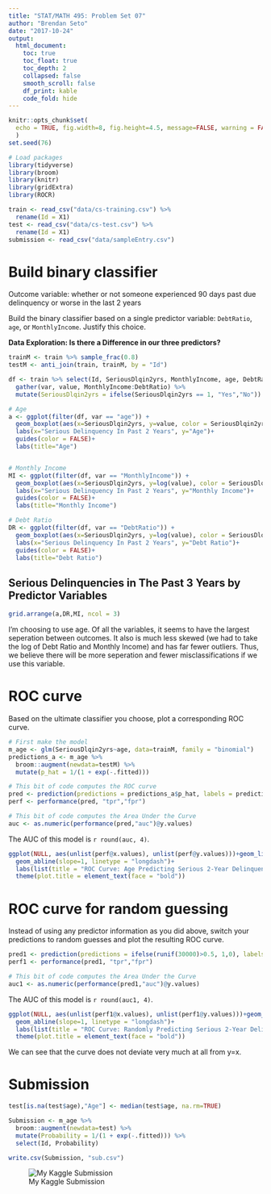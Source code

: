 ```yaml
---
title: "STAT/MATH 495: Problem Set 07"
author: "Brendan Seto"
date: "2017-10-24"
output:
  html_document:
    toc: true
    toc_float: true
    toc_depth: 2
    collapsed: false
    smooth_scroll: false
    df_print: kable
    code_fold: hide
---
```


```r
knitr::opts_chunk$set(
  echo = TRUE, fig.width=8, fig.height=4.5, message=FALSE, warning = FALSE
  )
set.seed(76)

# Load packages
library(tidyverse)
library(broom)
library(knitr)
library(gridExtra)
library(ROCR)

train <- read_csv("data/cs-training.csv") %>% 
  rename(Id = X1)
test <- read_csv("data/cs-test.csv") %>% 
  rename(Id = X1)
submission <- read_csv("data/sampleEntry.csv")
```

# Build binary classifier

Outcome variable:
whether or not someone experienced 90 days past due delinquency or worse in the last 2 years

Build the binary classifier based on a single predictor variable: `DebtRatio`,
`age`, or `MonthlyIncome`. Justify this choice.

**Data Exploration: Is there a Difference in our three predictors?**
```r
trainM <- train %>% sample_frac(0.8)
testM <- anti_join(train, trainM, by = "Id")

df <- train %>% select(Id, SeriousDlqin2yrs, MonthlyIncome, age, DebtRatio) %>% 
  gather(var, value, MonthlyIncome:DebtRatio) %>% 
  mutate(SeriousDlqin2yrs = ifelse(SeriousDlqin2yrs == 1, "Yes","No"))

# Age
a <- ggplot(filter(df, var == "age")) +
  geom_boxplot(aes(x=SeriousDlqin2yrs, y=value, color = SeriousDlqin2yrs)) +
  labs(x="Serious Delinquency In Past 2 Years", y="Age")+
  guides(color = FALSE)+
  labs(title="Age")


# Monthly Income
MI <- ggplot(filter(df, var == "MonthlyIncome")) +
  geom_boxplot(aes(x=SeriousDlqin2yrs, y=log(value), color = SeriousDlqin2yrs)) +
  labs(x="Serious Delinquency In Past 2 Years", y="Monthly Income")+
  guides(color = FALSE)+
  labs(title="Monthly Income")

# Debt Ratio
DR <- ggplot(filter(df, var == "DebtRatio")) +
  geom_boxplot(aes(x=SeriousDlqin2yrs, y=log(value), color = SeriousDlqin2yrs)) +
  labs(x="Serious Delinquency In Past 2 Years", y="Debt Ratio")+
  guides(color = FALSE)+
  labs(title="Debt Ratio")
```


## Serious Delinquencies in The Past 3 Years by Predictor Variables
```r
grid.arrange(a,DR,MI, ncol = 3)
```


I'm choosing to use age.  Of all the variables, it seems to have the largest seperation between outcomes.  It also is much less skewed (we had to take the log of Debt Ratio and Monthly Income) and has far fewer outliers.  Thus, we believe there will be more seperation and fewer misclassifications if we use this variable.  

# ROC curve

Based on the ultimate classifier you choose, plot a corresponding ROC curve.

```r
# First make the model
m_age <- glm(SeriousDlqin2yrs~age, data=trainM, family = "binomial")
predictions_a <- m_age %>% 
  broom::augment(newdata=testM) %>% 
  mutate(p_hat = 1/(1 + exp(-.fitted)))

# This bit of code computes the ROC curve
pred <- prediction(predictions = predictions_a$p_hat, labels = predictions_a$SeriousDlqin2yrs)
perf <- performance(pred, "tpr","fpr")

# This bit of code computes the Area Under the Curve
auc <- as.numeric(performance(pred,"auc")@y.values)
```

The AUC of this model is `r round(auc, 4)`.

```r
ggplot(NULL, aes(unlist(perf@x.values), unlist(perf@y.values)))+geom_line(color = "red")+
  geom_abline(slope=1, linetype = "longdash")+
  labs(list(title = "ROC Curve: Age Predicting Serious 2-Year Delinquency", x = "Specificity", y = "Sensitivity"))+
  theme(plot.title = element_text(face = "bold"))
```



# ROC curve for random guessing

Instead of using any predictor information as you did above, switch your
predictions to random guesses and plot the resulting ROC curve.

```r
pred1 <- prediction(predictions = ifelse(runif(30000)>0.5, 1,0), labels = predictions_a$SeriousDlqin2yrs)
perf1 <- performance(pred1, "tpr","fpr")

# This bit of code computes the Area Under the Curve
auc1 <- as.numeric(performance(pred1,"auc")@y.values)
```

The AUC of this model is `r round(auc1, 4)`.

```r
ggplot(NULL, aes(unlist(perf1@x.values), unlist(perf1@y.values)))+geom_line(color = "red")+
  geom_abline(slope=1, linetype = "longdash")+
  labs(list(title = "ROC Curve: Randomly Predicting Serious 2-Year Delinquency", x = "Specificity", y = "Sensitivity"))+
  theme(plot.title = element_text(face = "bold"))
```

We can see that the curve does not deviate very much at all from y=x.  

# Submission

```r
test[is.na(test$age),"Age"] <- median(test$age, na.rm=TRUE)

Submission <- m_age %>% 
  broom::augment(newdata=test) %>% 
  mutate(Probability = 1/(1 + exp(-.fitted))) %>% 
  select(Id, Probability)

write.csv(Submission, "sub.csv")
```

![My Kaggle Submission](proof.png)